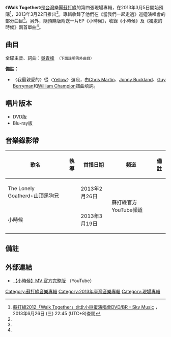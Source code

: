 {{Album infobox | <!-- See Wikipedia:WikiProject_Albums -->
|  Name        = Walk Together
|  Type        = [[現場專輯|現場專輯]]
|  Artist      = [[蘇打綠|蘇打綠]]
|  Cover       = 蘇打綠 Walk Together.jpg
|  Released    = 2013年3月22日<ref name="epoch">[https://www.epochtimes.com/gb/13/3/23/n3829557.htm 苏打绿DVD首映签唱 粉丝漏夜排队争睹偶像]</ref>
|  Recorded    = 2012年3月3日至4日
| Venue = [[台北小巨蛋|台北小巨蛋]]<ref>根據專輯文案。</ref>
|  Genre       = [[國語流行音樂|國語流行音樂]]<br />[[台語流行音樂|台語流行音樂]]<br />[[英語流行音樂|英語流行音樂]]
|  Length      = 1小時55分12秒
|  Label       = [[林暐哲音樂社|林暐哲音樂社]]、[[台灣環球唱片|環球音樂]]
|  Number      = 
|  Producer    = [[林暐哲|林暐哲]]
|  Last album  = [[你在煩惱什麼|你在煩惱什麼]]<br />（2011年）
|  This album  = '''Walk Together'''<br />（2013年）
|  Next album  = 小時候<br />（2013年）
}}
{{Album infobox | <!-- See Wikipedia:WikiProject_Albums -->
|  Name        = 小時候
|  Type        = EP
|  Artist      = [[蘇打綠|蘇打綠]]
|  Cover       = 蘇打綠 小時候.jpg
|  Released    = 2013年3月22日
|  Recorded    = 2013年
|  Genre       = [[國語流行音樂|國語流行音樂]]
|  Length      = 9分54秒
|  Label       = [[林暐哲音樂社|林暐哲音樂社]]、[[台灣環球唱片|環球音樂]]
|  Number      = 
|  Producer    = [[林暐哲|林暐哲]]
|  Last album  = Walk Together<br>（2013年）
|  This album  = '''小時候'''<br>（2013年）
|  Next album  = [[秋：故事|秋：故事]]<br>（2013年）
}}

《'''Walk Together'''》是[[台灣|台灣]]樂團[[蘇打綠|蘇打綠]]的第四張現場專輯，在2013年3月5日開始預購<ref name= "sky">[http://skymusic.com.hk/?p=36886 蘇打綠2012「Walk Together」台北小巨蛋演唱會DVD/BR - Sky Music] {{Wayback|url=http://skymusic.com.hk/?p=36886 |date=20200924152911 }}，2013年6月26日 (三) 22:45 (UTC+8)查閱{{zh-hant}}</ref>，2013年3月22日推出<ref name="epoch"/>。專輯收錄了他們在《當我們一起走過》巡迴演唱會的部分曲目<ref name="YES"/>。另外，隨預購版附送一片EP《小時候》，收錄《小時候》及《獨處的時候》兩首單曲<ref name= "sky"/>。

==曲目==
全碟主音、詞曲：[[吳青峰|吳青峰]]　<small>（下面註明例外曲目）</small>
{{Tracklist/common
| total_length = 1:55:12
| music_credits = yes
| lyrics_credits = yes

| title1 = Believe in Music
| length1 = 5:18
 
| title2 = Oh oh oh oh……
| length2 = 4:19
 
| title3 = 各站停靠
| length3 = 4:12

| title4 = 被雨傷透
| note4 = 	作詞：[[李格弟|李格弟]]
| length4 = 4:07

| title5 = 無與倫比的美麗
| length5 = 6:45
 
| title6 = 這樣的一個麻煩
| length6 = 2:16

| title7 = 女爵
| length7 = 3:10

| title8 = 掉了
| length8 = 3:58

| title9 = 你喔！
| length9 = 4:10

| title10 = 早點回家
| length10 = 3:57

| title11 = 小時候
| length11 = 5:20

| title12 = 我最親愛的
| note12 = 作詞：[[林夕|林夕]]；作曲：Harris Russell
| length12 = 6:11

| title13 = 十年一刻
| length13 = 6:12

| title14 = 相信
| length14 = 7:47
| note14 = 主音：吳青峰、[[史俊威|史俊威]]、[[謝馨儀|謝馨儀]]

| title15 = 小情歌
| length15 = 4:18

| title16 = 小點歌
*追追追<small>（詞曲：[[陳明章|陳明章]]）</small>
*遲到千年
*左邊
*愛人動物
*空氣中的視聽與幻覺
*無眠<small>（作曲：史俊威）</small>
| length16 = 6:17

| title17 = The Lonely Goatherd / 山頂黑狗兄
**The Lonely Goatherd<small>（作詞：[[Oscar_Hammerstein_II|Oscar Hammerstein II]]；作曲：[[Richard_Rodgers|Richard Rodgers]]）</small>
**山頂黑狗兄<small>（作詞：高金福；作曲：Leslie Sarony）</small>
| length17 = 3:52

| title18 = 日光
| length18 = 3:15

| title19 = 片刻永恆 
| length19 = 3:23

| title20 = 你被寫在我的歌裡
| note20 = featuring [[陳嘉樺|Ella]]
| length20 = 8:58

| title21 = 當我們一起走過
| length21 = 4:42

| title22 = 控制狂
| note22 = 作曲：史俊威
| length22 = 4:15

| title23 = 你在煩惱什麼
| length23 = 8:18
}}
{{Tracklist/common
| headline = 《小時候》{{nobold|（預購版附送EP）}}
| total_length = 9:54
| apos=below
| all_arranger = [[蘇打綠|蘇打綠]]

| title1 = 小時候
| length1 = 5:23

| title2 = 獨處的時候
| length2 = 4:31
}}

'''備註：'''
*〈我最親愛的〉從〈[[黃色_(歌曲)|Yellow]]〉選段，由[[克里斯·馬丁|Chris Martin]]、[[強尼·巴克蘭|Jonny Buckland]]、[[蓋伊·貝里曼|Guy Berryman]]和[[威爾·錢皮恩|William Champion]]譜曲填詞。

== 唱片版本 ==
*DVD版
*Blu-ray版

==音樂錄影帶==
{| class="wikitable"
! 歌名 !! 執導 !! 首播日期 !! 頻道 !! 備註
|-
|The Lonely Goatherd+山頂黑狗兄||　||2013年2月26日||rowspan="7"|蘇打綠官方YouTube頻道||
|-
|小時候||　||2013年3月19日||
|}

== 備註 ==
<div class="references-small">
<references></references>
</div>

== 外部連結 ==
*[https://www.youtube.com/watch?v=xpT7av-kiXg 【小時候】MV 官方完整版] {{Wayback|url=https://www.youtube.com/watch?v=xpT7av-kiXg |date=20220408031357 }} （YouTube）

{{蘇打綠}}

[[Category:蘇打綠音樂專輯|Category:蘇打綠音樂專輯]]
[[Category:2013年臺灣音樂專輯|Category:2013年臺灣音樂專輯]]
[[Category:現場專輯|Category:現場專輯]]